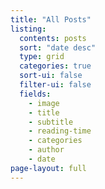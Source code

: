 ```yaml
---
title: "All Posts"
listing:
  contents: posts
  sort: "date desc"
  type: grid
  categories: true
  sort-ui: false
  filter-ui: false
  fields:
    - image
    - title
    - subtitle
    - reading-time
    - categories
    - author
    - date
page-layout: full
---
```

  

